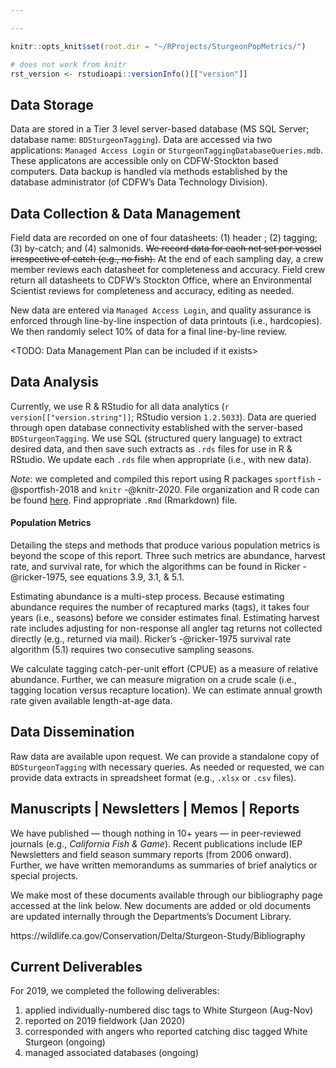 ```yaml
---

---
```


```r

knitr::opts_knit$set(root.dir = "~/RProjects/SturgeonPopMetrics/")

```

```r

# does not work from knitr
rst_version <- rstudioapi::versionInfo()[["version"]]

```

## Data Storage

Data are stored in a Tier 3 level server-based database (MS SQL Server; database name: `BDSturgeonTagging`). Data are accessed via two applications: `Managed Access Login` or `SturgeonTaggingDatabaseQueries.mdb`. These applicatons are accessible only on CDFW-Stockton based computers. Data backup is handled via methods established by the database administrator (of CDFW's Data Technology Division). 

## Data Collection & Data Management

Field data are recorded on one of four datasheets: (1) header <better description>; (2) tagging; (3) by-catch; and (4) salmonids. ~~We record data for each net set per vessel irrespective of catch (e.g., no fish).~~ At the end of each sampling day, a crew member reviews each datasheet for completeness and accuracy. Field crew return all datasheets to CDFW's Stockton Office, where an Environmental Scientist reviews for completeness and accuracy, editing as needed.

New data are entered via `Managed Access Login`, and quality assurance is enforced through line-by-line inspection of data printouts (i.e., hardcopies). We then randomly select 10% of data for a final line-by-line review.

<TODO: Data Management Plan can be included if it exists>

## Data Analysis

Currently, we use R & RStudio for all data analytics (`r version[["version.string"]]`; RStudio version `1.2.5033`). Data are queried through open database connectivity established with the server-based `BDSturgeonTagging`. We use SQL (structured query language) to extract desired data, and then save such extracts as `.rds` files for use in R & RStudio. We update each `.rds` file when appropriate (i.e., with new data).

*Note*: we completed and compiled this report using R packages `sportfish` -@sportfish-2018 and `knitr` -@knitr-2020. File organization and R code can be found [here](https://github.com/jasondubois/StripedBassPopMetrics/tree/master/review). Find appropriate `.Rmd` (Rmarkdown) file.

#### Population Metrics

Detailing the steps and methods that produce various population metrics is beyond the scope of this report. Three such metrics are abundance, harvest rate, and survival rate, for which the algorithms can be found in Ricker -@ricker-1975, see equations 3.9, 3.1, & 5.1.

Estimating abundance is a multi-step process. Because estimating abundance requires the number of recaptured marks (tags), it takes four years (i.e., seasons) before we consider estimates final. Estimating harvest rate includes adjusting for non-response all angler tag returns not collected directly (e.g., returned via mail). Ricker's -@ricker-1975 survival rate algorithm (5.1) requires two consecutive sampling seasons.

We calculate tagging catch-per-unit effort (CPUE) as a measure of relative abundance. Further, we can measure migration on a crude scale (i.e., tagging location versus recapture location). We can estimate annual growth rate given available length-at-age data.

## Data Dissemination

Raw data are available upon request. We can provide a standalone copy of `BDSturgeonTagging` with necessary queries. As needed or requested, we can provide data extracts in spreadsheet format (e.g., `.xlsx` or `.csv` files).

## Manuscripts | Newsletters | Memos | Reports

We have published --- though nothing in 10+ years --- in peer-reviewed journals (e.g., *California Fish & Game*). Recent publications include IEP Newsletters and field season summary reports (from 2006 onward). Further, we have written memorandums as summaries of brief analytics or special projects.

We make most of these documents available through our bibliography page accessed at the link below. New documents are added or old documents are updated internally through the Departments's Document Library.

<!-- presentations ? -->

https://wildlife.ca.gov/Conservation/Delta/Sturgeon-Study/Bibliography

## Current Deliverables

For 2019, we completed the following deliverables:

(1) applied individually-numbered disc tags to White Sturgeon (Aug-Nov)
(2) reported on 2019 fieldwork (Jan 2020)
(3) corresponded with angers who reported catching disc tagged White Sturgeon (ongoing)
(4) managed associated databases (ongoing)

<!-- For some time now, we have not produced at regular intervals some important population metrics (e.g., absolute abundance; harvest rate; survival rate). Our goal is to provide within this report a few key metrics, and then make recommendations for providing regular (i.e., annual) updates. -->
